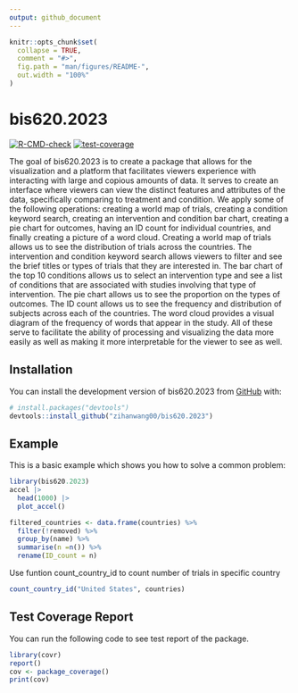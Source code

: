```yaml
---
output: github_document
---
```


<!-- README.md is generated from README.Rmd. Please edit that file -->

```r
knitr::opts_chunk$set(
  collapse = TRUE,
  comment = "#>",
  fig.path = "man/figures/README-",
  out.width = "100%"
)
```

# bis620.2023

<!-- badges: start -->
[![R-CMD-check](https://github.com/zihanwang00/bis620.2023/actions/workflows/R-CMD-check.yaml/badge.svg)](https://github.com/zihanwang00/bis620.2023/actions/workflows/R-CMD-check.yaml)
[![test-coverage](https://github.com/zihanwang00/bis620.2023/actions/workflows/test-coverage.yaml/badge.svg)](https://github.com/zihanwang00/bis620.2023/actions/workflows/test-coverage.yaml)
<!-- badges: end -->

The goal of bis620.2023 is to create a package that allows for the visualization and a platform that facilitates viewers experience with interacting with large and copious amounts of data. It serves to create an interface where viewers can view the distinct features and attributes of the data, specifically comparing to treatment and condition. We apply some of the following operations: creating a world map of trials, creating a condition keyword search, creating an intervention and condition bar chart, creating a pie chart for outcomes, having an ID count for individual countries, and finally creating a picture of a word cloud. 
Creating a world map of trials allows us to see the distribution of trials across the countries. The intervention and condition keyword search allows viewers to filter and see the brief titles or types of trials that they are interested in. The bar chart of the top 10 conditions allows us to select an intervention type and see a list of conditions that are  associated with studies involving that type of intervention. The pie chart allows us to see the proportion on the types of outcomes. The ID count allows us to see the frequency and distribution of subjects across each of the countries. The word cloud provides a visual diagram of the frequency of words that appear in the study. All of these serve to facilitate the ability of processing and visualizing the data more easily as well as making it more interpretable for the viewer to see as well. 

## Installation

You can install the development version of bis620.2023 from [GitHub](https://github.com/) with:

``` r
# install.packages("devtools")
devtools::install_github("zihanwang00/bis620.2023")
```

## Example

This is a basic example which shows you how to solve a common problem:

```r
library(bis620.2023)
accel |> 
  head(1000) |> 
  plot_accel()
```

```r
filtered_countries <- data.frame(countries) %>%
  filter(!removed) %>%
  group_by(name) %>%
  summarise(n =n()) %>% 
  rename(ID_count = n)
```

Use funtion count_country_id to count number of trials in specific country
```r
count_country_id("United States", countries)
```



## Test Coverage Report

You can run the following code to see test report of the package.

```r
library(covr)
report()
cov <- package_coverage()
print(cov)
```
